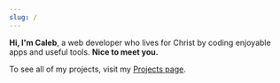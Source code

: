 ```yaml
---
slug: /
---
```


**Hi, I'm Caleb**, a web developer who lives for Christ by coding enjoyable apps and useful tools. **Nice to meet you.**

<FeaturedProjects />

To see all of my projects, visit my [Projects page](/projects/).
